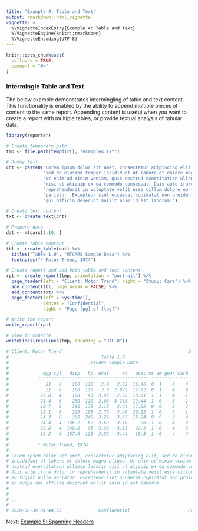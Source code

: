 ```yaml
---
title: "Example 4: Table and Text"
output: rmarkdown::html_vignette
vignette: >
  %\VignetteIndexEntry{Example 4: Table and Text}
  %\VignetteEngine{knitr::rmarkdown}
  %\VignetteEncoding{UTF-8}
---
```


```r
knitr::opts_chunk$set(
  collapse = TRUE,
  comment = "#>"
)
```

### Intermingle Table and Text 

The below example demonstrates intermingling of table and text content.  This
functionality is enabled by the ability to append multiple pieces of content 
to the same report.  Appending content is useful when you want to create a 
report with multiple tables, or provide textual analysis of tabular data.

```r
library(reporter)

# Create temporary path
tmp <- file.path(tempdir(), "example4.txt")

# Dummy text
cnt <- paste0("Lorem ipsum dolor sit amet, consectetur adipiscing elit, ",
              "sed do eiusmod tempor incididunt ut labore et dolore magna aliqua. ",
              "Ut enim ad minim veniam, quis nostrud exercitation ullamco laboris ",
              "nisi ut aliquip ex ea commodo consequat. Duis aute irure dolor in ", 
              "reprehenderit in voluptate velit esse cillum dolore eu fugiat nulla ",
              "pariatur. Excepteur sint occaecat cupidatat non proident, sunt in culpa ",
              "qui officia deserunt mollit anim id est laborum.")

# Create text content
txt <- create_text(cnt) 

# Prepare data
dat <- mtcars[1:10, ]

# Create table content
tbl <- create_table(dat) %>% 
  titles("Table 1.0", "MTCARS Sample Data") %>% 
  footnotes("* Motor Trend, 1974")

# Create report and add both table and text content
rpt <- create_report(tmp, orientation = "portrait") %>% 
  page_header(left = "Client: Motor Trend", right = "Study: Cars") %>% 
  add_content(tbl, page_break = FALSE) %>% 
  add_content(txt) %>% 
  page_footer(left = Sys.time(), 
              center = "Confidential", 
              right = "Page [pg] of [tpg]")

# Write the report
write_report(rpt)

# View in console
writeLines(readLines(tmp, encoding = "UTF-8"))

# Client: Motor Trend                                                Study: Cars
#                                   Table 1.0
#                               MTCARS Sample Data
# 
#             mpg cyl   disp   hp  drat     wt   qsec vs am gear carb
#           ¯¯¯¯¯¯¯¯¯¯¯¯¯¯¯¯¯¯¯¯¯¯¯¯¯¯¯¯¯¯¯¯¯¯¯¯¯¯¯¯¯¯¯¯¯¯¯¯¯¯¯¯¯¯¯¯¯
#              21   6    160  110   3.9   2.62  16.46  0  1    4    4
#              21   6    160  110   3.9  2.875  17.02  0  1    4    4
#            22.8   4    108   93  3.85   2.32  18.61  1  1    4    1
#            21.4   6    258  110  3.08  3.215  19.44  1  0    3    1
#            18.7   8    360  175  3.15   3.44  17.02  0  0    3    2
#            18.1   6    225  105  2.76   3.46  20.22  1  0    3    1
#            14.3   8    360  245  3.21   3.57  15.84  0  0    3    4
#            24.4   4  146.7   62  3.69   3.19     20  1  0    4    2
#            22.8   4  140.8   95  3.92   3.15   22.9  1  0    4    2
#            19.2   6  167.6  123  3.92   3.44   18.3  1  0    4    4
# 
#           * Motor Trend, 1974
# 
# Lorem ipsum dolor sit amet, consectetur adipiscing elit, sed do eiusmod tempor
# incididunt ut labore et dolore magna aliqua. Ut enim ad minim veniam, quis
# nostrud exercitation ullamco laboris nisi ut aliquip ex ea commodo consequat.
# Duis aute irure dolor in reprehenderit in voluptate velit esse cillum dolore
# eu fugiat nulla pariatur. Excepteur sint occaecat cupidatat non proident, sunt
# in culpa qui officia deserunt mollit anim id est laborum.
# 
# 
# ...
# 
# 2020-08-30 04:44:53              Confidential                      Page 1 of 1

```

Next: [Example 5: Spanning Headers](https://reporter.r-sassy.org/articles/reporter-spanning.html)
